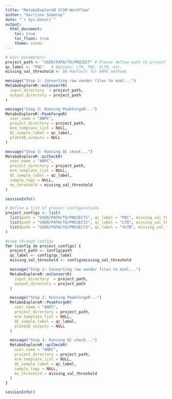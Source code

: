 ```yaml
---
title: "MetaboExploreR CCSM Workflow"
author: "Harrison Szemray"
date: "`r Sys.Date()`"
output: 
  html_document:
    toc: true
    toc_float: true
    theme: cosmo
---
```


```r
# User parameters:
project_path <- "USER/PATH/TO/PROJECT" # Please define path to project file
qc_label <- "PQC"   # Options: LTR, PQC, VLTR, etc.
missing_val_threshold <- 50 #default for ANPC methods

message("Step 1: Converting raw vendor files to mzml...")
MetaboExploreR::msConvertR(
  input_directory  = project_path,
  output_directory = project_path
)

message("Step 2: Running PeakForgeR...")
MetaboExploreR::PeakForgeR(
  user_name = "ANPC",
  project_directory = project_path,
  mrm_template_list = NULL,
  QC_sample_label = qc_label,
  plateID_outputs = NULL
)

message("Step 3: Running QC check...")
MetaboExploreR::qcCheckR(
  user_name = "ANPC",
  project_directory = project_path,
  mrm_template_list = NULL,
  QC_sample_label = qc_label,
  sample_tags = NULL,
  mv_threshold = missing_val_threshold
)

sessionInfo()
```

```r
# Define a list of project configurations
project_configs <- list(
  list(path = "USER/PATH/TO/PROJECT1", qc_label = "PQC", missing_val_threshold = 50),
  list(path = "USER/PATH/TO/PROJECT2", qc_label = "LTR", missing_val_threshold = 40),
  list(path = "USER/PATH/TO/PROJECT3", qc_label = "VLTR", missing_val_threshold = 60)
)

#Loop through configs
for (config in project_configs) {
  project_path <- config$path
  qc_label <- config$qc_label
  missing_val_threshold <- config$missing_val_threshold

  message("Step 1: Converting raw vendor files to mzml...")
  MetaboExploreR::msConvertR(
    input_directory  = project_path,
    output_directory = project_path
  )

  message("Step 2: Running PeakForgeR...")
  MetaboExploreR::PeakForgeR(
    user_name = "ANPC",
    project_directory = project_path,
    mrm_template_list = NULL,
    QC_sample_label = qc_label,
    plateID_outputs = NULL
  )

  message("Step 3: Running QC check...")
  MetaboExploreR::qcCheckR(
    user_name = "ANPC",
    project_directory = project_path,
    mrm_template_list = NULL,
    QC_sample_label = qc_label,
    sample_tags = NULL,
    mv_threshold = missing_val_threshold
  )
}

sessionInfo()
```
